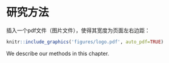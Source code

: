 # 研究方法

插入一个pdf文件（图片文件），使得其宽度为页面左右边距：

```r
knitr::include_graphics('figures/logo.pdf', auto_pdf=TRUE)
```

We describe our methods in this chapter.
